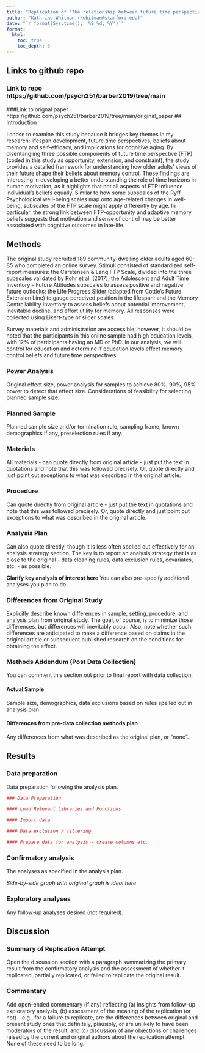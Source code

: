 ```yaml
---
title: "Replication of 'The relationship between future time perspective and memory control beliefs in older adults' by Sarah Barber and Carla Strickland-Hughes (2019, Research in Human Development)" 
author: "Kathrine Whitman (kwhitman@stanford.edu)"
date: "`r format(Sys.time(), '%B %d, %Y')`"
format:
  html:
    toc: true
    toc_depth: 3
---
```


<!-- Replication reports should all use this template to standardize reporting across projects.  These reports will be public supplementary materials that accompany the summary report(s) of the aggregate results. -->

## Links to github repo 
### Link to repo https://github.com/psych251/barber2019/tree/main
###Link to orignal paper https://github.com/psych251/barber2019/tree/main/original_paper
## Introduction

I chose to examine this study because it bridges key themes in my research: lifespan development, future time perspectives, beliefs about memory and self-efficacy, and implications for cognitive aging. By disentangling three possible components of future time perspective (FTP) (coded in this study as opportunity, extension, and constraint), the study provides a detailed framework for understanding how older adults’ views of their future shape their beliefs about memory control. These findings are interesting in developing a better understanding the role of time horizons in human motivation, as it highlights that not all aspects of FTP influence individual's beliefs equally. Similar to how some subscales of the Ryff Psychological well-being scales map onto age-related changes in well-being, subscales of the FTP scale might apply differently by age. In particular, the strong link between FTP-opportunity and adaptive memory beliefs suggests that motivation and sense of control may be better associated with cognitive outcomes in late-life. 

## Methods
The original study recruited 189 community-dwelling older adults aged 60–85 who completed an online survey. Stimuli consisted of standardized self-report measures: the Carstensen & Lang FTP Scale, divided into the three subscales validated by Rohr et al. (2017); the Adolescent and Adult Time Inventory – Future Attitudes subscales to assess positive and negative future outlooks; the Life Progress Slider (adapted from Cottle’s Future Extension Line) to gauge perceived position in the lifespan; and the Memory Controllability Inventory to assess beliefs about potential improvement, inevitable decline, and effort utility for memory. All responses were collected using Likert-type or slider scales. 

Survey materials and administration are accessible; however, it should be noted that the participants in this online sample had high education levels, with 12% of participants having an MD or PhD. In our analysis, we will control for education and determine if education levels effect memory control beliefs and future time perspectives. 

### Power Analysis

Original effect size, power analysis for samples to achieve 80%, 90%, 95% power to detect that effect size.  Considerations of feasibility for selecting planned sample size.

### Planned Sample

Planned sample size and/or termination rule, sampling frame, known demographics if any, preselection rules if any.

### Materials

All materials - can quote directly from original article - just put the text in quotations and note that this was followed precisely.  Or, quote directly and just point out exceptions to what was described in the original article.

### Procedure	

Can quote directly from original article - just put the text in quotations and note that this was followed precisely.  Or, quote directly and just point out exceptions to what was described in the original article.

### Analysis Plan

Can also quote directly, though it is less often spelled out effectively for an analysis strategy section.  The key is to report an analysis strategy that is as close to the original - data cleaning rules, data exclusion rules, covariates, etc. - as possible.  

**Clarify key analysis of interest here**  You can also pre-specify additional analyses you plan to do.

### Differences from Original Study

Explicitly describe known differences in sample, setting, procedure, and analysis plan from original study.  The goal, of course, is to minimize those differences, but differences will inevitably occur.  Also, note whether such differences are anticipated to make a difference based on claims in the original article or subsequent published research on the conditions for obtaining the effect.

### Methods Addendum (Post Data Collection)

You can comment this section out prior to final report with data collection.

#### Actual Sample
  Sample size, demographics, data exclusions based on rules spelled out in analysis plan

#### Differences from pre-data collection methods plan
  Any differences from what was described as the original plan, or “none”.


## Results


### Data preparation

Data preparation following the analysis plan.
	
```r
### Data Preparation

#### Load Relevant Libraries and Functions

#### Import data

#### Data exclusion / filtering

#### Prepare data for analysis - create columns etc.
```

### Confirmatory analysis

The analyses as specified in the analysis plan.  

*Side-by-side graph with original graph is ideal here*

### Exploratory analyses

Any follow-up analyses desired (not required).  

## Discussion

### Summary of Replication Attempt

Open the discussion section with a paragraph summarizing the primary result from the confirmatory analysis and the assessment of whether it replicated, partially replicated, or failed to replicate the original result.  

### Commentary

Add open-ended commentary (if any) reflecting (a) insights from follow-up exploratory analysis, (b) assessment of the meaning of the replication (or not) - e.g., for a failure to replicate, are the differences between original and present study ones that definitely, plausibly, or are unlikely to have been moderators of the result, and (c) discussion of any objections or challenges raised by the current and original authors about the replication attempt.  None of these need to be long.
